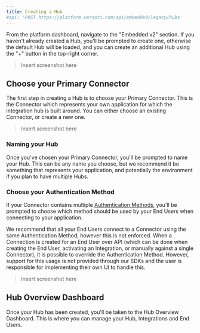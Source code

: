 ```yaml
---
title: Creating a Hub
#api: 'POST https://platform.versori.com/api/embedded/legacy/hubs'
---
```


From the platform dashboard, navigate to the "Embedded v2" section. If you haven't already created a Hub, you'll be
prompted to create one, otherwise the default Hub will be loaded, and you can create an additional Hub using the "+"
button in the top-right corner.

> Insert screenshot here

## Choose your Primary Connector

The first step in creating a Hub is to choose your Primary Connector. This is the Connector which represents your own
application for which the integration hub is built around. You can either choose an existing Connector, or create a new
one.

> Insert screenshot here

### Naming your Hub

Once you've chosen your Primary Connector, you'll be prompted to name your Hub. This can be any name you choose, but we
recommend it be something that represents your application, and potentially the environment if you plan to have multiple
Hubs.

### Choose your Authentication Method

If your Connector contains multiple [Authentication Methods](/legacy/concepts/connectors/authentication-methods), you'll be
prompted to choose which method should be used by your End Users when connecting to your application.

<Tip>
    We recommend that all your End Users connect to a Connector using the same Authentication Method, however this is
    not enforced. When a Connection is created for an End User over API (which can be done when creating the End User,
    activating an Integration, or manually against a single Connector), it is possible to override the Authentication
    Method. However, support for this usage is not provided through our SDKs and the user is responsible for
    implementing their own UI to handle this.
</Tip>

> Insert screenshot here

## Hub Overview Dashboard

Once your Hub has been created, you'll be taken to the Hub Overview Dashboard. This is where you can manage your Hub,
Integrations and End Users.
